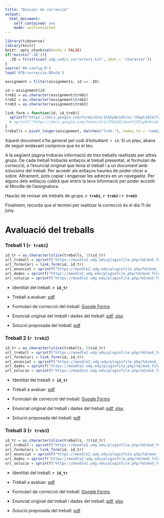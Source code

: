 ```yaml
---
title: "Dossier de correcció"
output:
  html_document:
    self_contained: yes
    mode: selfcontained
---
```


```r
library(tidyverse)
library(knitr)
knitr::opts_chunk$set(echo = FALSE)
if(!exists('.ID')){
  .ID = first(scan('udg_codis_correctors.txt', what = 'character'))
}
source('00-config.R')
load('07B-correccio.RData')

assignment = filter(assignments, id == .ID)

id = assignment$id
treb1 = as.character(assignment$treb1)
treb2 = as.character(assignment$treb2)
treb3 = as.character(assignment$treb3)

link_form = function(id, id_treb){
  sprintf("https://docs.google.com/forms/d/e/1FAIpQLSdYzvv-lPwpSJdIxCYZeocHYpcwi9U-hedd6FElArE110HezQ/viewform?usp=pp_url&entry.1073457589=%s&entry.1570597957=%s", id, id_treb)
  # sprintf("https://docs.google.com/forms/d/e/1FAIpQLSenxYjXCLp8x6cu0lOuIiECg09f8WiA5o9FsJSPB5VDLe--Aw/viewform?usp=pp_url&entry.1073457589=%s&entry.1570597957=%s", id, id_treb)
}
treballs = pivot_longer(assignment, matches("treb."), names_to = 'name2', values_to = 'id_tr')
```


Aquest document s'ha generat pel codi d'estudiant: `r id`. Si us plau, abans de seguir endavant comprova que és el teu.

A la següent pàgina trobaràs informació de tres treballs realitzats per altres grups. De cada treball trobaràs enllaços al treball presentat, al formulari de correcció, a l'enunciat original que tenia el treball i a un document amb solucions del treball. Per accedir als enllaços hauries de poder clicar a sobre. Altrament, pots copiar i enganxar les adreces en un navegador. Per alguns dels enllaços caldrà que entris la teva informació per poder accedir al Moodle de l'assignatura.

Hauràs de revisar els treballs de grups: __`r treb1`__, __`r treb2`__ i __`r treb3`__. 

Finalment, recorda que el termini per realitzar la correcció és el dia 11 de juny.

\newpage

# Avaluació del treballs

### Treball 1 (`r treb1`)

```r
id_tr = as.character(slice(treballs, 1)$id_tr)
url_treball = sprintf("https://moodle2.udg.edu/pluginfile.php/%d/mod_folder/content/0/treball_2_%s.pdf", ID_COURSE, id_tr)
url_formulari = link_form(id, id_tr)
url_enunciat = sprintf("https://moodle2.udg.edu/pluginfile.php/%d/mod_folder/content/0/enunciat2_%s.pdf", ID_COURSE, id_tr)
url_dades = sprintf("https://moodle2.udg.edu/pluginfile.php/%d/mod_folder/content/0/penguins_%s.xlsx", ID_COURSE, id_tr)
url_solucio = sprintf("https://moodle2.udg.edu/pluginfile.php/%d/mod_folder/content/0/solucio2_%s.pdf", ID_COURSE, id_tr)
```

* Identitat del treball:
__`r id_tr`__

* Treball a avaluar: [pdf](`r url_treball`)


* Formulari de correcció del treball: [Google Forms](`r url_formulari`)


* Enunciat original del treball i dades del treball: [pdf](`r url_enunciat`), [xlsx](`r url_dades`)


* Solució proposada del treball: [pdf](`r url_solucio`)

### Treball 2 (`r treb2`)

```r
id_tr = as.character(slice(treballs, 2)$id_tr)
url_treball = sprintf("https://moodle2.udg.edu/pluginfile.php/%d/mod_folder/content/0/treball_2_%s.pdf", ID_COURSE, id_tr)
url_formulari = link_form(id, id_tr)
url_enunciat = sprintf("https://moodle2.udg.edu/pluginfile.php/%d/mod_folder/content/0/enunciat2_%s.pdf", ID_COURSE, id_tr)
url_dades = sprintf("https://moodle2.udg.edu/pluginfile.php/%d/mod_folder/content/0/penguins_%s.xlsx", ID_COURSE, id_tr)
url_solucio = sprintf("https://moodle2.udg.edu/pluginfile.php/%d/mod_folder/content/0/solucio2_%s.pdf", ID_COURSE, id_tr)
```

* Identitat del treball:
__`r id_tr`__

* Treball a avaluar: [pdf](`r url_treball`)


* Formulari de correcció del treball: [Google Forms](`r url_formulari`)


* Enunciat original del treball i dades del treball: [pdf](`r url_enunciat`), [xlsx](`r url_dades`)


* Solució proposada del treball: [pdf](`r url_solucio`)

### Treball 3 (`r treb3`)

```r
id_tr = as.character(slice(treballs, 3)$id_tr)
url_treball = sprintf("https://moodle2.udg.edu/pluginfile.php/%d/mod_folder/content/0/treball_2_%s.pdf", ID_COURSE, id_tr)
url_formulari = link_form(id, id_tr)
url_enunciat = sprintf("https://moodle2.udg.edu/pluginfile.php/%d/mod_folder/content/0/enunciat2_%s.pdf", ID_COURSE, id_tr)
url_dades = sprintf("https://moodle2.udg.edu/pluginfile.php/%d/mod_folder/content/0/penguins_%s.xlsx", ID_COURSE, id_tr)
url_solucio = sprintf("https://moodle2.udg.edu/pluginfile.php/%d/mod_folder/content/0/solucio2_%s.pdf", ID_COURSE, id_tr)
```

* Identitat del treball:
__`r id_tr`__

* Treball a avaluar: [pdf](`r url_treball`)


* Formulari de correcció del treball: [Google Forms](`r url_formulari`)


* Enunciat original del treball i dades del treball: [pdf](`r url_enunciat`), [xlsx](`r url_dades`)


* Solució proposada del treball: [pdf](`r url_solucio`)
